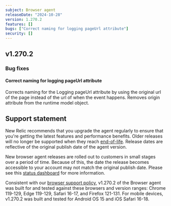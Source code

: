 ```yaml
---
subject: Browser agent
releaseDate: "2024-10-28"
version: 1.270.2
features: []
bugs: ["Correct naming for logging pageUrl attribute"]
security: []
---
```


## v1.270.2

### Bug fixes

#### Correct naming for logging pageUrl attribute
Corrects naming for the Logging pageUrl attribute by using the original url of the page instead of the url of when the event happens. Removes origin attribute from the runtime model object.

## Support statement

New Relic recommends that you upgrade the agent regularly to ensure that you're getting the latest features and performance benefits. Older releases will no longer be supported when they reach [end-of-life](https://docs.newrelic.com/docs/browser/browser-monitoring/getting-started/browser-agent-eol-policy/). Release dates are reflective of the original publish date of the agent version.

New browser agent releases are rolled out to customers in small stages over a period of time. Because of this, the date the release becomes accessible to your account may not match the original publish date. Please see this [status dashboard](https://newrelic.github.io/newrelic-browser-agent-release/) for more information.

Consistent with our [browser support policy](https://docs.newrelic.com/docs/browser/new-relic-browser/getting-started/compatibility-requirements-browser-monitoring/#browser-types), v1.270.2 of the Browser agent was built for and tested against these browsers and version ranges: Chrome 119-129, Edge 119-129, Safari 16-17, and Firefox 121-131. For mobile devices, v1.270.2 was built and tested for Android OS 15 and iOS Safari 16-18.